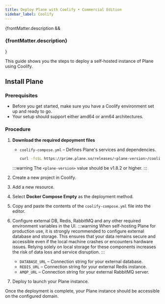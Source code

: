 ```yaml
---
title: Deploy Plane with Coolify • Commercial Edition
sidebar_label: Coolify
---
```


{frontMatter.description && <h3 class="description">{frontMatter.description}</h3>}

This guide shows you the steps to deploy a self-hosted instance of Plane using Coolify.

## Install Plane

### Prerequisites

- Before you get started, make sure you have a Coolify environment set up and ready to go.
- Your setup should support either amd64 or arm64 architectures.

### Procedure

1. **Download the required depoyment files**
   - `coolify-compose.yml` – Defines Plane's services and dependencies.

     ```bash
     curl -fsSL https://prime.plane.so/releases/<plane-version>/coolify-compose.yml -o coolify-compose.yml
     ```

   :::warning
   The `<plane-version>` value should be v1.8.2 or higher.
   :::

2. Create a new project in Coolify.

3. Add a new resource.

4. Select **Docker Compose Empty** as the deployment method.

5. Copy and paste the contents of the `coolify-compose.yml` file into the editor.

6. Configure external DB, Redis, RabbitMQ and any other required environment variables in the UI.
   :::warning
   When self-hosting Plane for production use, it is strongly recommended to configure external database and storage. This ensures that your data remains secure and accessible even if the local machine crashes or encounters hardware issues. Relying solely on local storage for these components increases the risk of data loss and service disruption.
   :::
   - `DATABASE_URL` – Connection string for your external database.
   - `REDIS_URL` – Connection string for your external Redis instance.
   - `AMQP_URL` – Connection string for your external RabbitMQ server.

7. Deploy to launch your Plane instance.

Once the deployment is complete, your Plane instance should be accessible on the configured domain.
